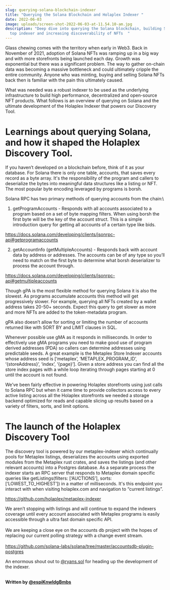 ```yaml
---
slug: querying-solana-blockchain-indexer
title: "Querying the Solana Blockchain and Holaplex Indexer "
date: 2022-06-03
image: uploads/screen-shot-2022-06-03-at-11.54.10-am.jpg
description: "Deep dive into querying the Solana blockchain, building Solana's
  top indexer and increasing discoverability of NFTs  "
---
```

Glass chewing comes with the territory when early in Web3. Back in November of 2021, adoption of Solana NFTs was ramping up in a big way and with more storefronts being launched each day. Growth was exponential but there was a significant problem. The way to gather on-chain data was becoming a massive bottleneck and could ultimately cripple the entire community. Anyone who was minting, buying and selling Solana NFTs back then is familiar with the pain this ultimately caused. 



What was needed was a robust indexer to be used as the underlying infrastructure to build high performance, decentralized and open-source NFT products. What follows is an overview of querying on Solana and the ultimate development of the Holaplex Indexer that powers our Discovery Tool. 



# Learnings about querying Solana, and how it shaped the Holaplex Discovery Tool.



If you haven’t developed on a blockchain before, think of it as your database. For Solana there is only one table, accounts, that saves every record as a byte array. It's the responsibility of the program and callers to deserialize the bytes into meaningful data structures like a listing or NFT. The most popular byte encoding leveraged by programs is borsh.



Solana RPC has two primary methods of querying accounts from the chain:\
1. getProgramAccounts - Responds with all accounts associated to a program based on a set of byte mapping filters. When using borsh the first byte will be the key of the account struct. This is a simple introduction query for getting all accounts of a certain type like bids.



<https://docs.solana.com/developing/clients/jsonrpc-api#getprogramaccounts>



2. getAccountInfo (getMultipleAccounts) - Responds back with account data by address or addresses. The accounts can be of any type so you’ll need to match on the first byte to determine what borsh deserializer to process the account through.



<https://docs.solana.com/developing/clients/jsonrpc-api#getmultipleaccounts>



Though gPA is the most flexible method for querying Solana it is also the slowest. As programs accumulate accounts this method will get progressively slower. For example, querying all NFTs created by a wallet address takes 20-50+ seconds. Expect this query to get slower as more and more NFTs are added to the token-metadata program.



gPA also doesn’t allow for sorting or limiting the number of accounts returned like with SORT BY and LIMIT clauses in SQL.



Whenever possible use gMA as it responds in milliseconds. In order to effectively use gMA programs you need to make good use of program derived addresses (PDA) so callers can determine addresses using predictable seeds. A great example is the Metaplex Store Indexer accounts whose address seed is \[‘metaplex’, ‘METAPLEX_PROGRAM_ID’, ‘{storeAddress}’, ‘index’, ‘{page}’]. Given a store address you can find all the store index pages with a while loop iterating through pages starting at 0 until the account is not found.

We’ve been fairly effective in powering Holaplex storefronts using just calls to Solana RPC but when it came time to provide collectors access to every active listing across all the Holaplex storefronts we needed a storage backend optimized for reads and capable slicing up results based on a variety of filters, sorts, and limit options.  



# The launch of the Holaplex Discovery Tool



The discovery tool is powered by our metaplex-indexer which continually pools for Metaplex listings, deserializes the accounts using exported modules from the Metaplex rust crates, and saves the listings (and other relevant accounts) into a Postgres database. As a separate process the indexer starts an RPC server that responds to Metaplex domain specific queries like getListings(filters: \[‘AUCTIONS’], sorts: \[‘LOWEST_TO_HIGHEST’]) in a matter of milliseconds. It's this endpoint you interact with when visiting holaplex.com and navigation to “current listings”.



<https://github.com/holaplex/metaplex-indexer>



We aren’t stopping with listings and will continue to expand the indexers coverage until every account associated with Metaplex programs is easily accessible through a ultra fast domain specific API.\
\
We are keeping a close eye on the accounts db project with the hopes of replacing our current polling strategy with a change event stream.\
\
https://github.com/solana-labs/solana/tree/master/accountsdb-plugin-postgres



An enormous shout out to [@ryans.sol](https://twitter.com/ryans_sol) for heading up the development of the indexer.

**\
Written by [@espiKnwldgBmbs](https://twitter.com/espiKnwldgBmbs)**